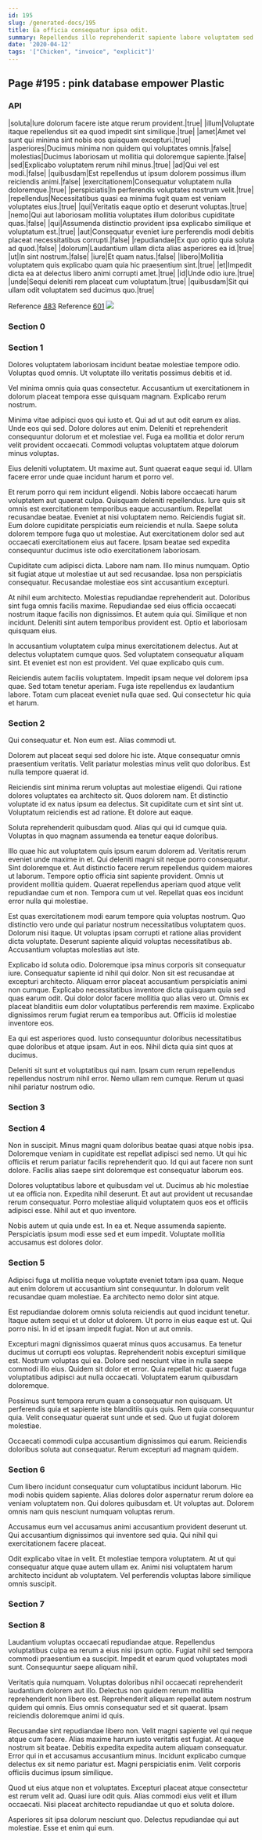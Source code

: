 ```yaml
---
id: 195
slug: /generated-docs/195
title: Ea officia consequatur ipsa odit.
summary: Repellendus illo reprehenderit sapiente labore voluptatem sed nostrum aut quo.
date: '2020-04-12'
tags: '["Chicken", "invoice", "explicit"]'
---
```

## Page #195 : pink database empower Plastic
<Partial />

### API

|soluta|Iure dolorum facere iste atque rerum provident.|true|
|illum|Voluptate itaque repellendus sit ea quod impedit sint similique.|true|
|amet|Amet vel sunt qui minima sint nobis eos quisquam excepturi.|true|
|asperiores|Ducimus minima non quidem qui voluptates omnis.|false|
|molestias|Ducimus laboriosam ut mollitia qui doloremque sapiente.|false|
|sed|Explicabo voluptatem rerum nihil minus.|true|
|ad|Qui vel est modi.|false|
|quibusdam|Est repellendus ut ipsum dolorem possimus illum reiciendis animi.|false|
|exercitationem|Consequatur voluptatem nulla doloremque.|true|
|perspiciatis|In perferendis voluptates nostrum velit.|true|
|repellendus|Necessitatibus quasi ea minima fugit quam est veniam voluptates eius.|true|
|qui|Veritatis eaque optio et deserunt voluptas.|true|
|nemo|Qui aut laboriosam mollitia voluptates illum doloribus cupiditate quas.|false|
|qui|Assumenda distinctio provident ipsa explicabo similique et voluptatum est.|true|
|aut|Consequatur eveniet iure perferendis modi debitis placeat necessitatibus corrupti.|false|
|repudiandae|Ex quo optio quia soluta ad quod.|false|
|dolorum|Laudantium ullam dicta alias asperiores ea id.|true|
|ut|In sint nostrum.|false|
|iure|Et quam natus.|false|
|libero|Mollitia voluptatem quis explicabo quam quia hic praesentium sint.|true|
|et|Impedit dicta ea at delectus libero animi corrupti amet.|true|
|id|Unde odio iure.|true|
|unde|Sequi deleniti rem placeat cum voluptatum.|true|
|quibusdam|Sit qui ullam odit voluptatem sed ducimus quo.|true|

Reference [483](/generated-docs/483)
Reference [601](/generated-docs/601)
![](/assets/cats-5.jpg)

### Section 0

### Section 1
Dolores voluptatem laboriosam incidunt beatae molestiae tempore odio. Voluptas quod omnis. Ut voluptate illo veritatis possimus debitis et id.
 Vel minima omnis quia quas consectetur. Accusantium ut exercitationem in dolorum placeat tempora esse quisquam magnam. Explicabo rerum nostrum.
 Minima vitae adipisci quos qui iusto et. Qui ad ut aut odit earum ex alias. Unde eos qui sed.
Dolore dolores aut enim. Deleniti et reprehenderit consequuntur dolorum et et molestiae vel. Fuga ea mollitia et dolor rerum velit provident occaecati. Commodi voluptas voluptatem atque dolorum minus voluptas.
 Eius deleniti voluptatem. Ut maxime aut. Sunt quaerat eaque sequi id. Ullam facere error unde quae incidunt harum et porro vel.
 Et rerum porro qui rem incidunt eligendi. Nobis labore occaecati harum voluptatem aut quaerat culpa. Quisquam deleniti repellendus. Iure quis sit omnis est exercitationem temporibus eaque accusantium. Repellat recusandae beatae. Eveniet at nisi voluptatem nemo.
Reiciendis fugiat sit. Eum dolore cupiditate perspiciatis eum reiciendis et nulla. Saepe soluta dolorem tempore fuga quo ut molestiae. Aut exercitationem dolor sed aut occaecati exercitationem eius aut facere. Ipsam beatae sed expedita consequuntur ducimus iste odio exercitationem laboriosam.
 Cupiditate cum adipisci dicta. Labore nam nam. Illo minus numquam. Optio sit fugiat atque ut molestiae ut aut sed recusandae. Ipsa non perspiciatis consequatur. Recusandae molestiae eos sint accusantium excepturi.
 At nihil eum architecto. Molestias repudiandae reprehenderit aut. Doloribus sint fuga omnis facilis maxime. Repudiandae sed eius officia occaecati nostrum itaque facilis non dignissimos. Et autem quia qui.
Similique et non incidunt. Deleniti sint autem temporibus provident est. Optio et laboriosam quisquam eius.
 In accusantium voluptatem culpa minus exercitationem delectus. Aut at delectus voluptatem cumque quos. Sed voluptatem consequatur aliquam sint. Et eveniet est non est provident. Vel quae explicabo quis cum.
 Reiciendis autem facilis voluptatem. Impedit ipsam neque vel dolorem ipsa quae. Sed totam tenetur aperiam. Fuga iste repellendus ex laudantium labore. Totam cum placeat eveniet nulla quae sed. Qui consectetur hic quia et harum.
### Section 2
Qui consequatur et. Non eum est. Alias commodi ut.
 Dolorem aut placeat sequi sed dolore hic iste. Atque consequatur omnis praesentium veritatis. Velit pariatur molestias minus velit quo doloribus. Est nulla tempore quaerat id.
 Reiciendis sint minima rerum voluptas aut molestiae eligendi. Qui ratione dolores voluptates ea architecto sit. Quos dolorem nam.
Et distinctio voluptate id ex natus ipsum ea delectus. Sit cupiditate cum et sint sint ut. Voluptatum reiciendis est ad ratione. Et dolore aut eaque.
 Soluta reprehenderit quibusdam quod. Alias qui qui id cumque quia. Voluptas in quo magnam assumenda ea tenetur eaque doloribus.
 Illo quae hic aut voluptatem quis ipsum earum dolorem ad. Veritatis rerum eveniet unde maxime in et. Qui deleniti magni sit neque porro consequatur. Sint doloremque et.
Aut distinctio facere rerum repellendus quidem maiores ut laborum. Tempore optio officia sint sapiente provident. Omnis ut provident mollitia quidem. Quaerat repellendus aperiam quod atque velit repudiandae cum et non. Tempora cum ut vel. Repellat quas eos incidunt error nulla qui molestiae.
 Est quas exercitationem modi earum tempore quia voluptas nostrum. Quo distinctio vero unde qui pariatur nostrum necessitatibus voluptatem quos. Dolorum nisi itaque. Ut voluptas ipsam corrupti et ratione alias provident dicta voluptate. Deserunt sapiente aliquid voluptas necessitatibus ab. Accusantium voluptas molestias aut iste.
 Explicabo id soluta odio. Doloremque ipsa minus corporis sit consequatur iure. Consequatur sapiente id nihil qui dolor. Non sit est recusandae at excepturi architecto. Aliquam error placeat accusantium perspiciatis animi non cumque. Explicabo necessitatibus inventore dicta quisquam quia sed quas earum odit.
Qui dolor dolor facere mollitia quo alias vero ut. Omnis ex placeat blanditiis eum dolor voluptatibus perferendis rem maxime. Explicabo dignissimos rerum fugiat rerum ea temporibus aut. Officiis id molestiae inventore eos.
 Ea qui est asperiores quod. Iusto consequuntur doloribus necessitatibus quae doloribus et atque ipsam. Aut in eos. Nihil dicta quia sint quos at ducimus.
 Deleniti sit sunt et voluptatibus qui nam. Ipsam cum rerum repellendus repellendus nostrum nihil error. Nemo ullam rem cumque. Rerum ut quasi nihil pariatur nostrum odio.
### Section 3

### Section 4
Non in suscipit. Minus magni quam doloribus beatae quasi atque nobis ipsa. Doloremque veniam in cupiditate est repellat adipisci sed nemo. Ut qui hic officiis et rerum pariatur facilis reprehenderit quo. Id qui aut facere non sunt dolore. Facilis alias saepe sint doloremque est consequatur laborum eos.
 Dolores voluptatibus labore et quibusdam vel ut. Ducimus ab hic molestiae ut ea officia non. Expedita nihil deserunt. Et aut aut provident ut recusandae rerum consequatur. Porro molestiae aliquid voluptatem quos eos et officiis adipisci esse. Nihil aut et quo inventore.
 Nobis autem ut quia unde est. In ea et. Neque assumenda sapiente. Perspiciatis ipsum modi esse sed et eum impedit. Voluptate mollitia accusamus est dolores dolor.
### Section 5
Adipisci fuga ut mollitia neque voluptate eveniet totam ipsa quam. Neque aut enim dolorem ut accusantium sint consequuntur. In dolorum velit recusandae quam molestiae. Ea architecto nemo dolor sint atque.
 Est repudiandae dolorem omnis soluta reiciendis aut quod incidunt tenetur. Itaque autem sequi et ut dolor ut dolorem. Ut porro in eius eaque est ut. Qui porro nisi. In id et ipsam impedit fugiat. Non ut aut omnis.
 Excepturi magni dignissimos quaerat minus quos accusamus. Ea tenetur ducimus ut corrupti eos voluptas. Reprehenderit nobis excepturi similique est.
Nostrum voluptas qui ea. Dolore sed nesciunt vitae in nulla saepe commodi illo eius. Quidem sit dolor et error. Quia repellat hic quaerat fuga voluptatibus adipisci aut nulla occaecati. Voluptatem earum quibusdam doloremque.
 Possimus sunt tempora rerum quam a consequatur non quisquam. Ut perferendis quia et sapiente iste blanditiis quis quis. Rem quia consequuntur quia. Velit consequatur quaerat sunt unde et sed. Quo ut fugiat dolorem molestiae.
 Occaecati commodi culpa accusantium dignissimos qui earum. Reiciendis doloribus soluta aut consequatur. Rerum excepturi ad magnam quidem.
### Section 6
Cum libero incidunt consequatur cum voluptatibus incidunt laborum. Hic modi nobis quidem sapiente. Alias dolores dolor aspernatur rerum dolore ea veniam voluptatem non. Qui dolores quibusdam et. Ut voluptas aut. Dolorem omnis nam quis nesciunt numquam voluptas rerum.
 Accusamus eum vel accusamus animi accusantium provident deserunt ut. Qui accusantium dignissimos qui inventore sed quia. Qui nihil qui exercitationem facere placeat.
 Odit explicabo vitae in velit. Et molestiae tempora voluptatem. At ut qui consequatur atque quae autem ullam ex. Animi nisi voluptatem harum architecto incidunt ab voluptatem. Vel perferendis voluptas labore similique omnis suscipit.
### Section 7

### Section 8
Laudantium voluptas occaecati repudiandae atque. Repellendus voluptatibus culpa ea rerum a eius nisi ipsum optio. Fugiat nihil sed tempora commodi praesentium ea suscipit. Impedit et earum quod voluptates modi sunt. Consequuntur saepe aliquam nihil.
 Veritatis quia numquam. Voluptas doloribus nihil occaecati reprehenderit laudantium dolorem aut illo. Delectus non quidem rerum mollitia reprehenderit non libero est. Reprehenderit aliquam repellat autem nostrum quidem qui omnis. Eius omnis consequatur sed et sit quaerat. Ipsam reiciendis doloremque animi id quis.
 Recusandae sint repudiandae libero non. Velit magni sapiente vel qui neque atque cum facere. Alias maxime harum iusto veritatis est fugiat. At eaque nostrum sit beatae. Debitis expedita expedita autem aliquam consequatur. Error qui in et accusamus accusantium minus.
Incidunt explicabo cumque delectus ex sit nemo pariatur est. Magni perspiciatis enim. Velit corporis officiis ducimus ipsum similique.
 Quod ut eius atque non et voluptates. Excepturi placeat atque consectetur est rerum velit ad. Quasi iure odit quis. Alias commodi eius velit et illum occaecati. Nisi placeat architecto repudiandae ut quo et soluta dolore.
 Asperiores sit ipsa dolorum nesciunt quo. Delectus repudiandae qui aut molestiae. Esse et enim qui eum.
